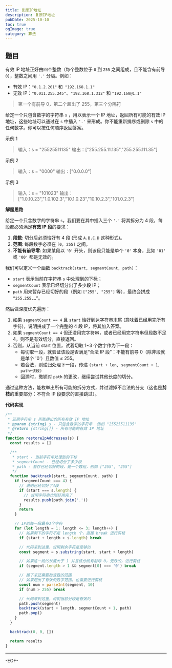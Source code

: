 ```yaml
---
title: 复原IP地址
description: 复原IP地址
pubDate: 2025-10-10
toc: true
ogImage: true
category: 算法
---
```


## 题目

有效 IP 地址正好由四个整数（每个整数位于 `0` 到 `255` 之间组成，且不能含有前导 `0`），整数之间用 `'.'` 分隔。例如：

- 有效 IP：`"0.1.2.201"` 和` "192.168.1.1"`
- 无效 IP：`"0.011.255.245"`、`"192.168.1.312"` 和 `"192.168@1.1"`

> 第一个有前导 0，第二个超出了 255，第三个分隔符

给定一个只包含数字的字符串 `s` ，用以表示一个 IP 地址，返回所有可能的有效 IP 地址，这些地址可以通过在 `s` 中插入 `'.'` 来形成。你不能重新排序或删除 `s` 中的任何数字。你可以按任何顺序返回答案。

示例 1

> 输入：s = "25525511135"
> 输出：["255.255.11.135","255.255.111.35"]

示例 2

> 输入：s = "0000"
> 输出：["0.0.0.0"]

示例 3

> 输入：s = "101023"
> 输出：["1.0.10.23","1.0.102.3","10.1.0.23","10.10.2.3","101.0.2.3"]

**解题思路**

给定一个只含数字的字符串 `s`，我们要在其中插入三个 `'.'` 将其拆分为 4 段，每段都必须满足**有效 IP 段**的要求：

1. **段数**: 切分后必须恰好有 4 段 (形成 `A.B.C.D` 这种形式)。
2. **范围**: 每段数字必须在 `[0, 255]` 之间。
3. **不能有前导零**: 如果某段以 `'0'` 开头，则该段只能是单个 `'0'` 本身，比如 `'01'` 或 `'00'` 都是无效的。

我们可以定义一个函数 `backtrack(start, segmentCount, path)`：

- `start` 表示当前在字符串 `s` 中处理到的下标；
- `segmentCount` 表示已经切分出了多少段 IP；
- `path` 用来暂存已经切好的段（例如 `["255", "255"]` 等），最终会拼成 `“255.255.…”`。

然后做深度优先遍历：

1. 如果 `segmentCount == 4` 且 `start` 恰好到达字符串末尾 (意味着已经用完所有字符)，说明拼成了一个完整的 4 段 IP，将其加入答案。
2. 如果 `segmentCount == 4` 但还没用完字符串，或者已经用完字符串但段数不足 4，则不是有效切分，直接返回。
3. 否则，从当前 start 位置，试着切取 1~3 个数字作为下一段：
   - 每切取一段，就验证该段是否满足“合法 IP 段”：不能有前导 0（除非段就是单个 '0'）且数值 ≤ 255。
   - 若合法，则递归处理下一段，传递 `(start + len, segmentCount + 1, path+该段)`
   - 回溯时，撤销对 `path` 的更改，继续尝试其他长度的切分。

通过这种方法，能枚举出所有可能的拆分方式，并过滤掉不合法的分支（这也是**剪枝**的重要部分：不符合 IP 段要求的直接跳过）。

**代码实现**

```js
/**
 * 还原字符串 s 所能拼出的所有有效 IP 地址
 * @param {string} s - 只包含数字的字符串  例如 "25525511135"
 * @return {string[]} - 所有可能的有效 IP 地址
 */
function restoreIpAddresses(s) {
  const results = []

  /**
   * start - 当前字符串处理到的下标
   * segmentCount - 已经切分了多少段
   * path - 暂存已经切好的段，是一个数组，例如 ["255", "255"]
   */
  function backtrack(start, segmentCount, path) {
    if (segmentCount === 4) {
      // 说明已经切好了4段
      if (start === s.length) {
        // 说明字符串也刚好用完了
        results.push(path.join('.'))
      }
      return
    }

    // IP的每一段最多3个字符
    for (let length = 1; length <= 3; length++) {
      // 如果剩下的字符不足 length 个，直接 break 进行剪枝
      if (start + length > s.length) break

      // 代码来到这里，说明剩余字符是足够的
      const segment = s.substring(start, start + length)

      // 如果这一段的长度大于 1 并且该分段有前导 0，无效的，进行剪枝
      if (segment.length > 1 && segment[0] === '0') break

      // 接下来还需要检查数的范围
      // 如果超出了有效的数字范围，也需要进行剪枝
      const num = parseInt(segment, 10)
      if (num > 255) break

      // 代码来到这里，说明当前分段是有效的
      path.push(segment)
      backtrack(start + length, segmentCount + 1, path)
      path.pop()
    }
  }

  backtrack(0, 0, [])

  return results
}
```

---

-EOF-
